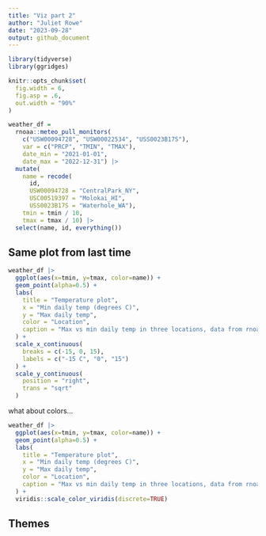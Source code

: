 ```yaml
---
title: "Viz part 2"
author: "Juliet Rowe"
date: "2023-09-28"
output: github_document
---
```


```r
library(tidyverse)
library(ggridges)

knitr::opts_chunk$set(
  fig.width = 6,
  fig.asp = .6,
  out.width = "90%"
)
```

```r
weather_df = 
  rnoaa::meteo_pull_monitors(
    c("USW00094728", "USW00022534", "USS0023B17S"),
    var = c("PRCP", "TMIN", "TMAX"), 
    date_min = "2021-01-01",
    date_max = "2022-12-31") |>
  mutate(
    name = recode(
      id, 
      USW00094728 = "CentralPark_NY", 
      USC00519397 = "Molokai_HI",
      USS0023B17S = "Waterhole_WA"),
    tmin = tmin / 10,
    tmax = tmax / 10) |>
  select(name, id, everything())
```

## Same plot from last time

```r
weather_df |>
  ggplot(aes(x=tmin, y=tmax, color=name)) +
  geom_point(alpha=0.5) +
  labs(
    title = "Temperature plot",
    x = "Min daily temp (degrees C)",
    y = "Max daily temp",
    color = "Location",
    caption = "Max vs min daily temp in three locations, data from rnoaa"
  ) +
  scale_x_continuous(
    breaks = c(-15, 0, 15),
    labels = c("-15 C", "0", "15")
  ) +
  scale_y_continuous(
    position = "right",
    trans = "sqrt"
  )
```

what about colors...

```r
weather_df |>
  ggplot(aes(x=tmin, y=tmax, color=name)) +
  geom_point(alpha=0.5) +
  labs(
    title = "Temperature plot",
    x = "Min daily temp (degrees C)",
    y = "Max daily temp",
    color = "Location",
    caption = "Max vs min daily temp in three locations, data from rnoaa"
  ) + 
  viridis::scale_color_viridis(discrete=TRUE)
```



## Themes
